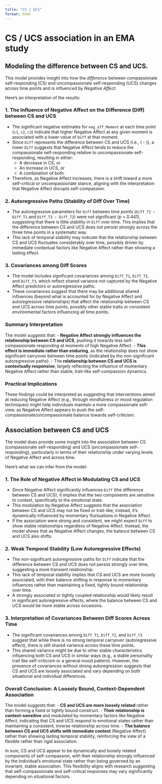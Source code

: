 ```yaml
---
title: "CS / UCS"
format: html
---
```


# CS / UCS association in an EMA study

## Modeling the difference between CS and UCS.

This model provides insight into how the *difference* between compassionate self-responding (CS) and uncompassionate self-responding (UCS) changes across time points and is influenced by *Negative Affect*.

Here’s an interpretation of the results:

### 1. **The Influence of Negative Affect on the Difference (Diff) between CS and UCS**
   - The significant negative estimates for `neg_aff_Moment` at each time point (`c1`, `c2`, `c3`) indicate that higher Negative Affect at any given moment is associated with a lower value of `Diff` at that moment.
   - Since `Diff` represents the difference between CS and UCS (i.e., \( \text{CS} - \text{UCS} \)), a lower `Diff` suggests that Negative Affect tends to reduce the compassionate self-responding relative to uncompassionate self-responding, resulting in either:
     - A decrease in CS, or
     - An increase in UCS, or
     - A combination of both.
   - Therefore, as Negative Affect increases, there is a shift toward a more self-critical or uncompassionate stance, aligning with the interpretation that Negative Affect disrupts self-compassion.

### 2. **Autoregressive Paths (Stability of Diff Over Time)**
   - The autoregressive parameters for `Diff` between time points (`Diff_T2 ~ Diff_T1` and `Diff_T3 ~ Diff_T2`) were not significant (p = 0.441), suggesting that there is little stability in `Diff` over time. This implies that the difference between CS and UCS does not persist strongly across the three time points in a systematic way.
   - This lack of temporal stability may indicate that the relationship between CS and UCS fluctuates considerably over time, possibly driven by immediate contextual factors like Negative Affect rather than showing a lasting effect.

### 3. **Covariances among Diff Scores**
   - The model includes significant covariances among `Diff_T1`, `Diff_T2`, and `Diff_T3`, which reflect shared variance not captured by the Negative Affect predictors or autoregressive paths.
   - These covariances suggest that there may be additional shared influences (beyond what is accounted for by Negative Affect and autoregressive relationships) that affect the relationship between CS and UCS across time points, possibly other stable traits or consistent environmental factors influencing all time points.

### Summary Interpretation
The model suggests that:
- **Negative Affect strongly influences the relationship between CS and UCS**, pushing it towards less self-compassionate responding at moments of high Negative Affect.
- **This effect is immediate rather than enduring**, as the relationship does not show significant carryover between time points (indicated by the non-significant autoregressive paths).
- The **relationship between CS and UCS is contextually responsive**, largely reflecting the influence of momentary Negative Affect rather than stable, trait-like self-compassion dynamics.

### Practical Implications
These findings could be interpreted as suggesting that interventions aimed at reducing Negative Affect (e.g., through mindfulness or mood regulation techniques) might help individuals maintain a more compassionate self-view, as Negative Affect appears to push the self-compassionate/uncompassionate balance towards self-criticism.

## Association between CS and UCS

The model does provide some insight into the association between CS (compassionate self-responding) and UCS (uncompassionate self-responding), particularly in terms of their relationship under varying levels of Negative Affect and across time.

Here’s what we can infer from the model:

### 1. **The Role of Negative Affect in Modulating CS and UCS**
   - Since Negative Affect significantly influences `Diff` (the difference between CS and UCS), it implies that the two components are sensitive to context, specifically to the emotional state.
   - This modulation by Negative Affect suggests that the association between CS and UCS may not be fixed or trait-like; instead, it’s dynamically influenced by momentary fluctuations in Negative Affect.
   - If the association were strong and consistent, we might expect `Diff` to show stable relationships regardless of Negative Affect. Instead, the model shows that as Negative Affect changes, the balance between CS and UCS also shifts.

### 2. **Weak Temporal Stability (Low Autoregressive Effects)**
   - The non-significant autoregressive paths for `Diff` indicate that the difference between CS and UCS does not persist strongly over time, suggesting a more transient relationship.
   - This lack of temporal stability implies that CS and UCS are more loosely associated, with their balance shifting in response to momentary influences rather than maintaining a fixed, tightly bound relationship over time.
   - A strongly associated or tightly coupled relationship would likely result in significant autoregressive effects, where the balance between CS and UCS would be more stable across occasions.

### 3. **Interpretation of Covariances Between Diff Scores Across Time**
   - The significant covariances among `Diff_T1`, `Diff_T2`, and `Diff_T3` suggest that while there is no strong temporal carryover (autoregressive effect), there is still shared variance across these time points.
   - This shared variance might be due to other stable characteristics influencing both CS and UCS in similar ways (e.g., a stable personality trait like self-criticism or a general mood pattern). However, the presence of covariances without strong autoregression suggests that CS and UCS are loosely associated and vary depending on both situational and individual differences.

### Overall Conclusion: A Loosely Bound, Context-Dependent Association
The model suggests that:
- **CS and UCS are more loosely related** rather than forming a fixed or tightly bound construct.
- **Their relationship is context-sensitive** and modulated by momentary factors like Negative Affect, indicating that CS and UCS respond to emotional states rather than maintaining a consistent, inverse relationship across time.
- **The balance between CS and UCS shifts with immediate context** (Negative Affect) rather than showing lasting temporal stability, reinforcing the view of a flexible rather than rigid association.

In sum, CS and UCS appear to be dynamically and loosely related components of self-compassion, with their relationship strongly influenced by the individual's emotional state rather than being governed by an invariant, stable association. This flexibility aligns with research suggesting that self-compassionate and self-critical responses may vary significantly depending on situational factors.